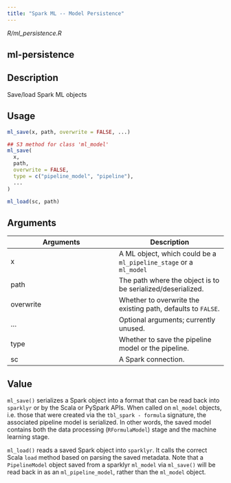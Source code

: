 ```yaml
---
title: "Spark ML -- Model Persistence"
---
```


*R/ml_persistence.R*

## ml-persistence

## Description
Save/load Spark ML objects 


## Usage
```r
ml_save(x, path, overwrite = FALSE, ...) 

## S3 method for class 'ml_model'
ml_save( 
  x, 
  path, 
  overwrite = FALSE, 
  type = c("pipeline_model", "pipeline"), 
  ... 
) 

ml_load(sc, path) 
```

## Arguments
|Arguments|Description|
|---|---|
| x | A ML object, which could be a `ml_pipeline_stage` or a `ml_model` |
| path | The path where the object is to be serialized/deserialized. |
| overwrite | Whether to overwrite the existing path, defaults to `FALSE`. |
| ... | Optional arguments; currently unused. |
| type | Whether to save the pipeline model or the pipeline. |
| sc | A Spark connection. |



## Value

`ml_save()` serializes a Spark object into a format that can be read back into `sparklyr` or by the Scala or PySpark APIs. When called on `ml_model` objects, i.e. those that were created via the `tbl_spark - formula` signature, the associated pipeline model is serialized. In other words, the saved model contains both the data processing (`RFormulaModel`) stage and the machine learning stage. 

`ml_load()` reads a saved Spark object into `sparklyr`. It calls the correct Scala `load` method based on parsing the saved metadata. Note that a `PipelineModel` object saved from a sparklyr `ml_model` via `ml_save()` will be read back in as an `ml_pipeline_model`, rather than the `ml_model` object. 




